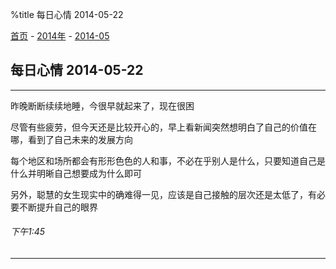 %title 每日心情 2014-05-22

[[../../../index|首页]] - [[../index|2014年]] - [[index|2014-05]]
==每日心情 2014-05-22==
----
昨晚断断续续地睡，今很早就起来了，现在很困

尽管有些疲劳，但今天还是比较开心的，早上看新闻突然想明白了自己的价值在哪，看到了自己未来的发展方向

每个地区和场所都会有形形色色的人和事，不必在乎别人是什么，只要知道自己是什么并明晰自己想要成为什么即可

另外，聪慧的女生现实中的确难得一见，应该是自己接触的层次还是太低了，有必要不断提升自己的眼界
======下午1:45======
----
